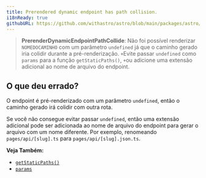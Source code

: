 ```yaml
---
title: Prerendered dynamic endpoint has path collision.
i18nReady: true
githubURL: https://github.com/withastro/astro/blob/main/packages/astro/src/core/errors/errors-data.ts
---
```


> **PrerenderDynamicEndpointPathCollide**: Não foi possível renderizar `NOMEDOCAMINHO` com um parâmetro `undefined` já que o caminho gerado iria colidir durante a pré-renderização. ` +
            `Evite passar `undefined` como `params` para a função `getStaticPaths()`, ` +
            `ou adicione uma extensão adicional ao nome de arquivo do endpoint.

## O que deu errado?

O endpoint é pré-renderizado com um parâmetro `undefined`, então o caminho gerado irá colidir com outra rota.

Se você não consegue evitar passar `undefined`, então uma extensão adicional pode ser adicionada ao nome de arquivo do endpoint para gerar o arquivo com um nome diferente. Por exemplo, renomeando `pages/api/[slug].ts` para `pages/api/[slug].json.ts`.

**Veja Também:**
-  [`getStaticPaths()`](/pt-br/reference/api-reference/#getstaticpaths)
-  [`params`](/pt-br/reference/api-reference/#params)
